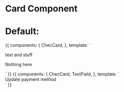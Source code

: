 
<Meta title="Components/Card" component={ChecCard} />

# Card Component

<Props of={ChecCard} />

# Default:

<Preview>
  <Story name="Default">
    {{
      components: {
        ChecCard,
      },
      template: `
        <div class="p-16 flex justify-center w-full bg-gray-100">
          <p>text and stuff</p>
          <ChecCard class="w-40 h-40">
            <p class="self-center mx-auto">Nothing here</p>
          </ChecCard>
        </div>`
    }}
  </Story>
</Preview>


<Preview>
  <Story name="With inner elements">
    {{
      components: {
        ChecCard,
        TextField,
      },
      template: `
        <div class="p-16 flex justify-center w-full font-lato">
          <ChecCard
            class="w-full max-w-lg"
            innerClass="bg-gray-100"
          >
            <span class="block text-lg text-gray-500 font-bold mb-4">
              Update payment method
            </span>
            <!-- flex grid -->
            <div class="flex -mx-2">
              <div class="w-1/2 px-2">
                <TextField
                  class="w-full"
                  placeholder="First Name"
                />
              </div>
              <div class="w-1/2 px-2">
                <TextField
                  class="w-full"
                  placeholder="Last Name"
                />
              </div>
            </div>
          </ChecCard>
        </div>`
    }}
  </Story>
</Preview>
